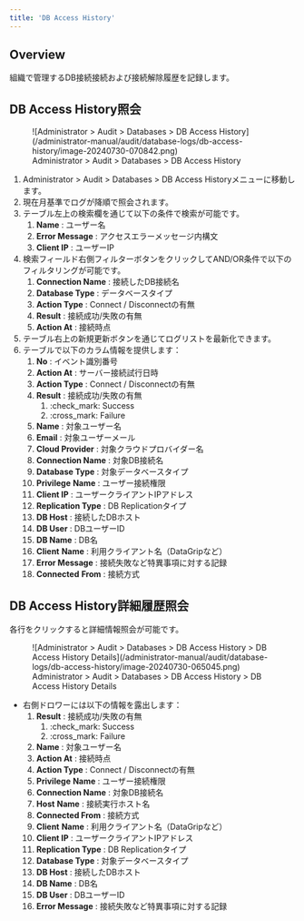 ```yaml
---
title: 'DB Access History'
---
```


## Overview

組織で管理するDB接続接続および接続解除履歴を記録します。

## DB Access History照会

<figure data-layout="center" data-align="center">
![Administrator &gt; Audit &gt; Databases &gt; DB Access History](/administrator-manual/audit/database-logs/db-access-history/image-20240730-070842.png)
<figcaption>
Administrator &gt; Audit &gt; Databases &gt; DB Access History
</figcaption>
</figure>

1. Administrator &gt; Audit &gt; Databases &gt; DB Access Historyメニューに移動します。
2. 現在月基準でログが降順で照会されます。
3. テーブル左上の検索欄を通じて以下の条件で検索が可能です。
    1.  **Name**  : ユーザー名
    2.  **Error Message**  : アクセスエラーメッセージ内構文
    3.  **Client IP**  : ユーザーIP
4. 検索フィールド右側フィルターボタンをクリックしてAND/OR条件で以下のフィルタリングが可能です。
    1.  **Connection Name**  : 接続したDB接続名
    2.  **Database Type** : データベースタイプ
    3.  **Action Type** : Connect / Disconnectの有無
    4.  **Result** : 接続成功/失敗の有無
    5.  **Action At**  : 接続時点
5. テーブル右上の新規更新ボタンを通じてログリストを最新化できます。
6. テーブルで以下のカラム情報を提供します：
    1.  **No**  : イベント識別番号
    2.  **Action At**  : サーバー接続試行日時
    3.  **Action Type**  : Connect / Disconnectの有無
    4.  **Result**  : 接続成功/失敗の有無
        1. :check_mark: Success
        2. :cross_mark: Failure
    5.  **Name**  : 対象ユーザー名
    6.  **Email**  : 対象ユーザーメール
    7.  **Cloud Provider**  : 対象クラウドプロバイダー名
    8.  **Connection Name**  : 対象DB接続名
    9.  **Database Type**  : 対象データベースタイプ
    10.  **Privilege**   **Name**  : ユーザー接続権限
    11.  **Client IP**  : ユーザークライアントIPアドレス
    12.  **Replication Type**  : DB Replicationタイプ
    13.  **DB Host**  : 接続したDBホスト
    14.  **DB User**  : DBユーザーID
    15.  **DB Name**  : DB名
    16.  **Client**   **Name**  : 利用クライアント名（DataGripなど）
    17.  **Error Message**  : 接続失敗など特異事項に対する記録
    18.  **Connected**   **From**  : 接続方式

## DB Access History詳細履歴照会

各行をクリックすると詳細情報照会が可能です。

<figure data-layout="center" data-align="center">
![Administrator &gt; Audit &gt; Databases &gt; DB Access History &gt; DB Access History Details](/administrator-manual/audit/database-logs/db-access-history/image-20240730-065045.png)
<figcaption>
Administrator &gt; Audit &gt; Databases &gt; DB Access History &gt; DB Access History Details
</figcaption>
</figure>

* 右側ドロワーには以下の情報を露出します：
    1.  **Result**  : 接続成功/失敗の有無
        1. :check_mark: Success
        2. :cross_mark: Failure
    2.  **Name**  : 対象ユーザー名
    3.  **Action At**  : 接続時点
    4.  **Action Type** : Connect / Disconnectの有無
    5.  **Privilege**   **Name**  : ユーザー接続権限
    6.  **Connection Name**  : 対象DB接続名
    7.  **Host**   **Name** : 接続実行ホスト名
    8.  **Connected From**  : 接続方式
    9.  **Client**   **Name**  : 利用クライアント名（DataGripなど）
    10.  **Client IP**  : ユーザークライアントIPアドレス
    11.  **Replication Type**  : DB Replicationタイプ
    12.  **Database Type**  : 対象データベースタイプ
    13.  **DB Host**  : 接続したDBホスト
    14.  **DB Name**  : DB名
    15.  **DB User**  : DBユーザーID
    16.  **Error Message**  : 接続失敗など特異事項に対する記録
